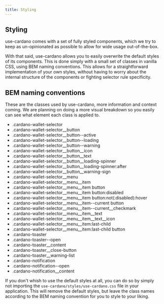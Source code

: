```yaml
---
title: Styling
---
```


## Styling

use-cardano comes with a set of fully styled components, which we try to keep as un-opinionated as possible to allow for wide usage out-of-the-box.

With that said, use-cardano allows you to easily overwrite the default styles of its components. This is done simply with a small set of classes in vanilla CSS, using BEM naming conventions. This allows for a straightforward implementation of your own styles, without having to worry about the internal structure of the components or fighting selector rule specificity.

## BEM naming conventions

These are the classes used by use-cardano, more information and context coming. We are planning on doing a more visual breakdown so you easily can see what element each class is applied to.

- .cardano-wallet-selector
- .cardano-wallet-selector\_\_button
- .cardano-wallet-selector\_\_button--active
- .cardano-wallet-selector\_\_button--loading
- .cardano-wallet-selector\_\_button--warning
- .cardano-wallet-selector\_\_button\_\_icon
- .cardano-wallet-selector\_\_button\_\_text
- .cardano-wallet-selector\_\_button\_\_loading-spinner
- .cardano-wallet-selector\_\_button\_\_loading-spinner:after
- .cardano-wallet-selector\_\_button\_\_warning-sign
- .cardano-wallet-selector\_\_menu
- .cardano-wallet-selector\_\_menu\_\_item
- .cardano-wallet-selector\_\_menu\_\_item button
- .cardano-wallet-selector\_\_menu\_\_item button:disabled
- .cardano-wallet-selector\_\_menu\_\_item button:not(:disabled):hover
- .cardano-wallet-selector\_\_menu\_\_item--current button
- .cardano-wallet-selector\_\_menu\_\_item--current\_\_checkmark
- .cardano-wallet-selector\_\_menu\_\_item\_\_text
- .cardano-wallet-selector\_\_menu\_\_item\_\_text\_\_icon
- .cardano-wallet-selector\_\_menu\_\_item:last-child
- .cardano-wallet-selector\_\_menu\_\_item:last-child button
- .cardano-toaster
- .cardano-toaster--open
- .cardano-toaster\_\_content
- .cardano-toaster\_\_close-button
- .cardano-toaster\_\_warning-list
- .cardano-notification
- .cardano-notification--open
- .cardano-notification\_\_content

If you don't whish to use the default styles at all, you can do so by simply not importing the `use-cardano/styles/use-cardano.css` file in your application. This will remove the default styles, but leave the class names according to the BEM naming convention for you to style to your liking.
